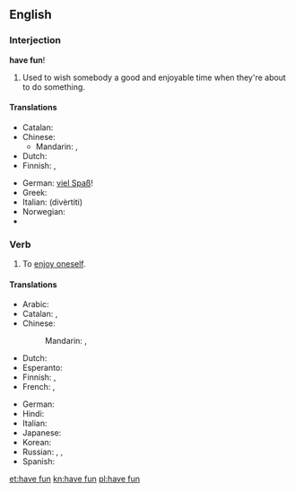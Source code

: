 ==English==

===Interjection===
'''have fun'''!

# Used to wish somebody a good and enjoyable time when they're about to do something.

====Translations====
{{trans-top|wish someone a good time}}
* Catalan: {{t|ca|diverteix-te}}
* Chinese:
** Mandarin: {{t|cmn|祝你玩得開心|sc=Hani}}, {{t|cmn|祝你玩得开心|tr=zhù nǐ wán de kāixīn|sc=Hani}}
* Dutch: {{t|nl|veel plezier}}
* Finnish: {{t-|fi|pidä hauskaa|s}}, {{t-|fi|pitäkää hauskaa|p}}
{{trans-mid}}
* German: [[viel Spaß]]!
* Greek: {{t|el|καλή διασκέδαση|f|tr=kali diaskedasi|sc=Grek}}
* Italian: {{t-|it|divertiti}} (divèrtiti)
* Norwegian: {{t|no|kos(a) deg/dykk!}}
* {{trreq|Ukrainian}}
{{trans-bottom}}

===Verb===
{{en-verb|has fun|having fun|had fun|had fun}}

# To [[enjoy oneself]].

====Translations====
{{trans-top|enjoy oneself}}
* Arabic: {{t|ar|مرح|tr=mariHa|sc=Arab}}
* Catalan: {{t|ca|divertir-se}}, {{t|ca|entretenir-se}}
* Chinese:
*: Mandarin: {{t|cmn|玩得開心|sc=Hani}},  {{t|cmn|玩得开心|tr=wán-de kāixīn|sc=Hani}}
* Dutch: {{t|nl|lol maken}}
* Esperanto: {{t-|eo|amuziĝi|xs=Esperanto}}
* Finnish: {{t-|fi|pitää hauskaa}}, {{t+|fi|huvitella}}
* French: {{t+|fr|amuser|alt=s'amuser}},  {{t+|fr|égayer|alt=s'égayer}}
{{trans-mid}}
* German: {{t|de|Spaß haben}}
* Hindi: {{t|hi|मस्ती करना|tr=mastī karnā|sc=Deva}}
* Italian: {{t+|it|divertirsi}}
* Japanese: {{t-|ja|楽しむ|tr=たのしむ, tanoshimu}}
* Korean: {{t|ko|즐기다|tr=jeulgida|sc=Kore}}
* Russian: {{t+|ru|наслаждаться|tr=naslaždát'sja}},  {{t|ru|веселиться|tr=veselít'sja}},  {{t+|ru|развлекаться|tr=razvlekát'sja}}
* Spanish: {{t-|es|divertirse}}
{{trans-bottom}}

[[et:have fun]]
[[kn:have fun]]
[[pl:have fun]]